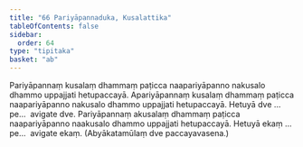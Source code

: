 ```yaml
---
title: "66 Pariyāpannaduka, Kusalattika"
tableOfContents: false
sidebar:
  order: 64
type: "tipitaka"
basket: "ab"
---
```



<DynamicBreadcrumb />

<Division number="75">

<Paragraph number="203">
Pariyāpannaṃ kusalaṃ dhammaṃ paṭicca naapariyāpanno nakusalo dhammo uppajjati hetupaccayā. Apariyāpannaṃ kusalaṃ dhammaṃ paṭicca naapariyāpanno nakusalo dhammo uppajjati hetupaccayā. Hetuyā dve …pe…  avigate dve.
</Paragraph>

<Paragraph number="204">
Pariyāpannaṃ akusalaṃ dhammaṃ paṭicca naapariyāpanno naakusalo dhammo uppajjati hetupaccayā. Hetuyā ekaṃ …pe…  avigate ekaṃ. (Abyākatamūlaṃ dve paccayavasena.)
</Paragraph>
</Division>